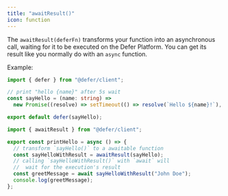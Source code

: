 ```yaml
---
title: "awaitResult()"
icon: function
---
```


The `awaitResult(deferFn)` transforms your function into an asynchronous call,
waiting for it to be executed on the Defer Platform. You can get its result like
you normally do with an `async` function.

Example:

<CodeGroup>

```ts defer/sayHello.ts
import { defer } from "@defer/client";

// print "hello {name}" after 5s wait
const sayHello = (name: string) =>
  new Promise((resolve) => setTimeout(() => resolve(`Hello ${name}!`), 5000));

export default defer(sayHello);
```

```ts src/printHello.ts
import { awaitResult } from "@defer/client";

export const printHello = async () => {
  // transform `sayHello()` to a awaitable function
  const sayHelloWithResult = awaitResult(sayHello);
  // calling `sayHelloWithResult()` with `await` will
  //  wait for the execution's result
  const greetMessage = await sayHelloWithResult("John Doe");
  console.log(greetMessage);
};
```

</CodeGroup>
